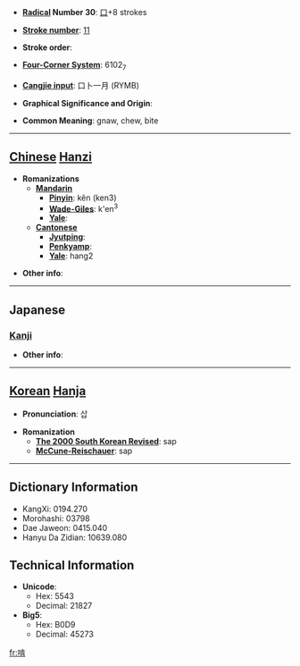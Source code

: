 * '''[[Wiktionary:Chinese radical index| Radical]] Number 30''': [[Wiktionary:Chinese radical index 口|口]]+8 strokes

* '''[[Wiktionary:Chinese total strokes index|Stroke number]]''': [[Wiktionary:Chinese total strokes index 11|11]]

* '''Stroke order''': 

* '''[[Wiktionary:Chinese four corner index|Four-Corner System]]''': 6102<sub>7</sub>

* '''[[Wiktionary:Chinese Cangjie index|Cangjie input]]''': 口卜一月 (RYMB)

* '''Graphical Significance and Origin''': 

* '''Common Meaning''': gnaw, chew, bite

----

== [[Chinese]] [[Hanzi]] ==

* '''Romanizations'''
** '''[[Mandarin]]'''
*** '''[[Pinyin]]''': kěn (ken3)
*** '''[[Wade-Giles]]''': k'en<sup>3</sup>
*** '''[[Yale]]''': 
** '''[[Cantonese]]'''
*** '''[[Jyutping]]''':
*** '''[[Penkyamp]]''': 
*** '''[[Yale]]''': hang2

* '''Other info''': 

----

==Japanese==
===[[Kanji]]===
{{kanji|on readings=[[しゅう]] (shū)
|kun readings=
}}

* '''Other info''':  

----

== [[Korean]] [[Hanja]] ==

* '''Pronunciation''': 삽

* '''Romanization'''
** '''[[The 2000 South Korean Revised Romanization|The 2000 South Korean Revised]]''': sap
** '''[[McCune-Reischauer]]''': sap

----

== Dictionary Information ==

* KangXi: 0194.270
* Morohashi: 03798
* Dae Jaweon: 0415.040
* Hanyu Da Zidian: 10639.080

== Technical Information ==

* '''Unicode''':
** Hex: 5543
** Decimal: 21827
* '''Big5''':
** Hex: B0D9
** Decimal: 45273

[[fr:啃]]